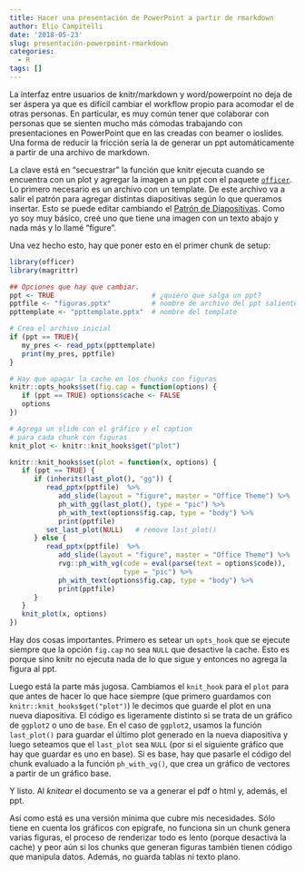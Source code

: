 ```yaml
---
title: Hacer una presentación de PowerPoint a partir de rmarkdown
author: Elio Campitelli
date: '2018-05-23'
slug: presentación-powerpoint-rmarkdown
categories:
  - R
tags: []
---
```


La interfaz entre usuarios de knitr/markdown y word/powerpoint no deja de ser áspera ya que es difícil cambiar el workflow propio para acomodar el de otras personas. En particular, es muy común tener que colaborar con personas que se sienten mucho más cómodas trabajando con presentaciones en PowerPoint que en las creadas con beamer o ioslides. Una forma de reducir la fricción sería la de generar un ppt automáticamente a partir de una archivo de markdown. 

La clave está en "secuestrar" la función que knitr ejecuta cuando se encuentra con un plot y agregar la imagen a un ppt con el paquete [`officer`](https://davidgohel.github.io/officer/index.html). Lo primero necesario es un archivo con un template. De este archivo va a salir el patrón para agregar distintas diapositivas según lo que queramos insertar. Esto se puede editar cambiando el [Patrón de Diapositivas](https://support.office.com/es-es/article/%C2%BFqu%C3%A9-es-un-patr%C3%B3n-de-diapositivas-b9abb2a0-7aef-4257-a14e-4329c904da54). Como yo soy muy básico, creé uno que tiene una imagen con un texto abajo y nada más y lo llamé "figure".

Una vez hecho esto, hay que poner esto en el primer chunk de setup:

```r
library(officer)
library(magrittr)

## Opciones que hay que cambiar. 
ppt <- TRUE                        # ¿quiero que salga un ppt?
pptfile <- "figuras.pptx"          # nombre de archivo del ppt saliente
ppttemplate <- "ppttemplate.pptx"  # nombre del template

# Crea el archivo inicial
if (ppt == TRUE){
   my_pres <- read_pptx(ppttemplate)
   print(my_pres, pptfile)   
}

# Hay que apagar la cache en los chunks con figuras
knitr::opts_hooks$set(fig.cap = function(options) {
   if (ppt == TRUE) options$cache <- FALSE
   options
})

# Agrega un slide con el gráfico y el caption
# para cada chunk con figuras
knit_plot <- knitr::knit_hooks$get("plot")

knitr::knit_hooks$set(plot = function(x, options) {
   if (ppt == TRUE) {
      if (inherits(last_plot(), "gg")) {
         read_pptx(pptfile)  %>%
            add_slide(layout = "figure", master = "Office Theme") %>%
            ph_with_gg(last_plot(), type = "pic") %>%
            ph_with_text(options$fig.cap, type = "body") %>%
            print(pptfile)
         set_last_plot(NULL)   # remove last_plot()
      } else {
         read_pptx(pptfile)  %>%
            add_slide(layout = "figure", master = "Office Theme") %>%
            rvg::ph_with_vg(code = eval(parse(text = options$code)), 
                            type = "pic") %>%
            ph_with_text(options$fig.cap, type = "body") %>% 
            print(pptfile)
      }
   }
   knit_plot(x, options)
})
```

Hay dos cosas importantes. Primero es setear un `opts_hook` que se ejecute siempre que la opción `fig.cap` no sea `NULL` que desactive la cache. Esto es porque sino knitr no ejecuta nada de lo que sigue y entonces no agrega la figura al ppt. 

Luego está la parte más jugosa. Cambiamos el `knit_hook` para el `plot` para que antes de hacer lo que hace siempre (que primero guardamos con `knitr::knit_hooks$get("plot")`) le decimos que guarde el plot en una nueva diapositiva. El código es ligeramente distinto si se trata de un gráfico de `ggplot2` o uno de `base`. En el caso de `ggplot2`, usamos la función `last_plot()` para guardar el último plot generado en la nueva diapositiva y luego seteamos que el `last_plot` sea `NULL` (por si el siguiente gráfico que hay que guardar es uno en base). Si es base, hay que pasarle el código del chunk evaluado a la función `ph_with_vg()`, que crea un gráfico de vectores a partir de un gráfico base.  

Y listo. Al *knitear* el documento se va a generar el pdf o html y, además, el ppt. 

Así como está es una versión mínima que cubre mis necesidades. Sólo tiene en cuenta los gráficos con epígrafe, no funciona sin un chunk genera varias figuras, el proceso de renderizar todo es lento (porque desactiva la cache) y peor aún si los chunks que generan figuras también tienen código que manipula datos. Además, no guarda tablas ni texto plano. 
